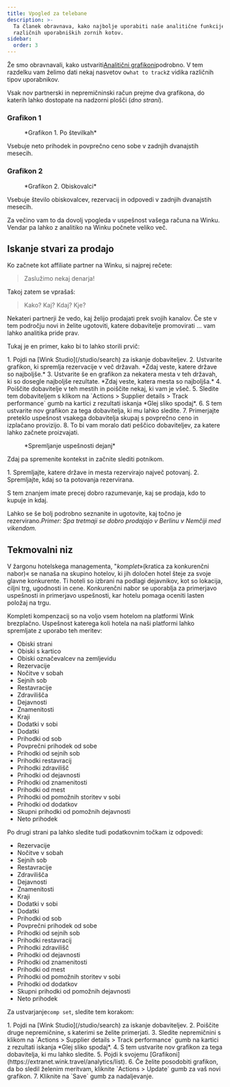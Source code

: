 ```yaml
---
title: Vpogled za telebane
description: >-
  Ta članek obravnava, kako najbolje uporabiti naše analitične funkcije z
  različnih uporabniških zornih kotov.
sidebar:
  order: 3
---
```


Že smo obravnavali, kako ustvariti[Analitični grafikoni](/user/analytics/)podrobno. V tem razdelku vam želimo dati nekaj nasvetov o`what to track`z vidika različnih tipov uporabnikov.

Vsak nov partnerski in nepremičninski račun prejme dva grafikona, do katerih lahko dostopate na nadzorni plošči (*dno strani*).

### Grafikon 1

<figure>
  <CloudinaryImage width="700" height="222" resize="scale" quality="best" alt="Po številkah" src="academy/by-the-numbers" errorImage="noimage_opaque_nyrtl0.png" />

  <figcaption>*Grafikon 1. Po številkah*</figcaption>
</figure>


Vsebuje neto prihodek in povprečno ceno sobe v zadnjih dvanajstih mesecih.

### Grafikon 2

<figure>
  <CloudinaryImage width="700" height="222" resize="scale" quality="best" alt="Obiskovalci" src="academy/visitors" errorImage="noimage_opaque_nyrtl0.png" />

  <figcaption>*Grafikon 2. Obiskovalci*</figcaption>
</figure>


Vsebuje število obiskovalcev, rezervacij in odpovedi v zadnjih dvanajstih mesecih.

Za večino vam to da dovolj vpogleda v uspešnost vašega računa na Winku. Vendar pa lahko z analitiko na Winku počnete veliko več.

## Iskanje stvari za prodajo

Ko začnete kot affiliate partner na Winku, si najprej rečete:

> Zaslužimo nekaj denarja!

Takoj zatem se vprašaš:

> Kako? Kaj? Kdaj? Kje?

Nekateri partnerji že vedo, kaj želijo prodajati prek svojih kanalov. Če ste v tem področju novi in ​​želite ugotoviti, katere dobavitelje promovirati ... vam lahko analitika pride prav.

Tukaj je en primer, kako bi to lahko storili prvič:

<Steps>
  1. Pojdi na [Wink Studio](/studio/search) za iskanje dobaviteljev.
  2. Ustvarite grafikon, ki spremlja rezervacije v več državah. *Zdaj veste, katere države so najboljše.*
  3. Ustvarite še en grafikon za nekatera mesta v teh državah, ki so dosegle najboljše rezultate. *Zdaj veste, katera mesta so najboljša.*
  4. Poiščite dobavitelje v teh mestih in poiščite nekaj, ki vam je všeč.
  5. Sledite tem dobaviteljem s klikom na `Actions > Supplier details > Track performance` gumb na kartici z rezultati iskanja *Glej sliko spodaj*.
  6. S tem ustvarite nov grafikon za tega dobavitelja, ki mu lahko sledite.
  7. Primerjajte preteklo uspešnost vsakega dobavitelja skupaj s povprečno ceno in izplačano provizijo.
  8. To bi vam moralo dati peščico dobaviteljev, za katere lahko začnete proizvajati.
</Steps>


<figure>
  <CloudinaryImage width="350" height="190" resize="scale" quality="best" alt="Podrobnosti o dobavitelju" src="academy/supplier-details" errorImage="noimage_opaque_nyrtl0.png" />

  <figcaption>*Spremljanje uspešnosti dejanj*</figcaption>
</figure>


Zdaj pa spremenite kontekst in začnite slediti potnikom.

<Steps>
  1. Spremljajte, katere države in mesta rezervirajo največ potovanj.
  2. Spremljajte, kdaj so ta potovanja rezervirana.
</Steps>


S tem znanjem imate precej dobro razumevanje, kaj se prodaja, kdo to kupuje in kdaj.

Lahko se še bolj podrobno seznanite in ugotovite, kaj točno je rezervirano.*Primer: Spa tretmaji se dobro prodajajo v Berlinu v Nemčiji med vikendom.*

## Tekmovalni niz

V žargonu hotelskega managementa, "*komplet*»(kratica za konkurenčni nabor)« se nanaša na skupino hotelov, ki jih določen hotel šteje za svoje glavne konkurente.
Ti hoteli so izbrani na podlagi dejavnikov, kot so lokacija, ciljni trg, ugodnosti in cene.
Konkurenčni nabor se uporablja za primerjavo uspešnosti in primerjavo uspešnosti, kar hotelu pomaga oceniti lasten položaj na trgu.

Kompleti kompenzacij so na voljo vsem hotelom na platformi Wink brezplačno. Uspešnost katerega koli hotela na naši platformi lahko spremljate z uporabo teh meritev:

* Obiski strani
* Obiski s kartico
* Obiski označevalcev na zemljevidu
* Rezervacije
* Nočitve v sobah
* Sejnih sob
* Restavracije
* Zdravilišča
* Dejavnosti
* Znamenitosti
* Kraji
* Dodatki v sobi
* Dodatki
* Prihodki od sob
* Povprečni prihodek od sobe
* Prihodki od sejnih sob
* Prihodki restavracij
* Prihodki zdravilišč
* Prihodki od dejavnosti
* Prihodki od znamenitosti
* Prihodki od mest
* Prihodki od pomožnih storitev v sobi
* Prihodki od dodatkov
* Skupni prihodki od pomožnih dejavnosti
* Neto prihodek

Po drugi strani pa lahko sledite tudi podatkovnim točkam iz odpovedi:

* Rezervacije
* Nočitve v sobah
* Sejnih sob
* Restavracije
* Zdravilišča
* Dejavnosti
* Znamenitosti
* Kraji
* Dodatki v sobi
* Dodatki
* Prihodki od sob
* Povprečni prihodek od sobe
* Prihodki od sejnih sob
* Prihodki restavracij
* Prihodki zdravilišč
* Prihodki od dejavnosti
* Prihodki od znamenitosti
* Prihodki od mest
* Prihodki od pomožnih storitev v sobi
* Prihodki od dodatkov
* Skupni prihodki od pomožnih dejavnosti
* Neto prihodek

Za ustvarjanje`comp set`, sledite tem korakom:

<Steps>
  1. Pojdi na [Wink Studio](/studio/search) za iskanje dobaviteljev.
  2. Poiščite druge nepremičnine, s katerimi se želite primerjati.
  3. Sledite nepremičnini s klikom na `Actions > Supplier details > Track performance` gumb na kartici z rezultati iskanja *Glej sliko spodaj*.
  4. S tem ustvarite nov grafikon za tega dobavitelja, ki mu lahko sledite.
  5. Pojdi k svojemu [Grafikoni](https://extranet.wink.travel/analytics/list).
  6. Če želite posodobiti grafikon, da bo sledil želenim meritvam, kliknite `Actions > Update` gumb za vaš novi grafikon.
  7. Kliknite na `Save` gumb za nadaljevanje.
</Steps>

